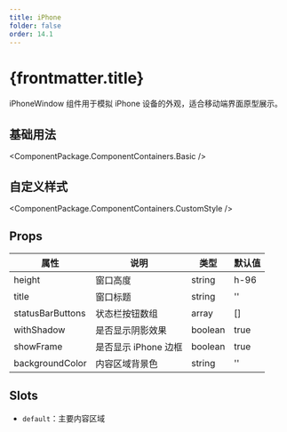 ```yaml
---
title: iPhone
folder: false
order: 14.1
---
```



# {frontmatter.title}

iPhoneWindow 组件用于模拟 iPhone 设备的外观，适合移动端界面原型展示。

## 基础用法

<ComponentPackage.ComponentContainers.Basic />

## 自定义样式

<ComponentPackage.ComponentContainers.CustomStyle />

## Props

| 属性            | 说明               | 类型      | 默认值      |
| --------------- | ------------------ | --------- | ----------- |
| height          | 窗口高度           | string    | h-96        |
| title           | 窗口标题           | string    | ''          |
| statusBarButtons| 状态栏按钮数组     | array     | []          |
| withShadow      | 是否显示阴影效果   | boolean   | true        |
| showFrame       | 是否显示 iPhone 边框 | boolean | true        |
| backgroundColor | 内容区域背景色     | string    | ''          |

## Slots

- `default`：主要内容区域 
